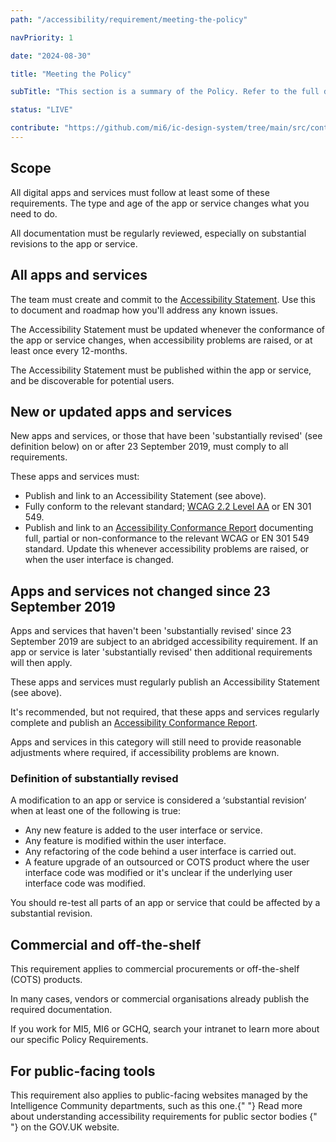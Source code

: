 ```yaml
---
path: "/accessibility/requirement/meeting-the-policy"

navPriority: 1

date: "2024-08-30"

title: "Meeting the Policy"

subTitle: "This section is a summary of the Policy. Refer to the full document for full details."

status: "LIVE"

contribute: "https://github.com/mi6/ic-design-system/tree/main/src/content/structured/accessibility/requirement/meeting-the-policy.mdx"
---
```


## Scope

All digital apps and services must follow at least some of these requirements. The type and age of the app or service changes what you need to do.

All documentation must be regularly reviewed, especially on substantial revisions to the app or service.

## All apps and services

The team must create and commit to the [Accessibility Statement](/accessibility/documenting/accessibility-statements). Use this to document and roadmap how you'll address any known issues.

The Accessibility Statement must be updated whenever the conformance of the app or service changes, when accessibility problems are raised, or at least once every 12-months.

The Accessibility Statement must be published within the app or service, and be discoverable for potential users.

## New or updated apps and services

New apps and services, or those that have been 'substantially revised' (see definition below) on or after 23 September 2019, must comply to all requirements.

These apps and services must:

- Publish and link to an Accessibility Statement (see above).
- Fully conform to the relevant standard; [WCAG 2.2 Level AA](/accessibility/requirement/wcag) or EN 301 549.
- Publish and link to an [Accessibility Conformance Report](/accessibility/documenting/conformance-report) documenting full, partial or non-conformance to the relevant WCAG or EN 301 549 standard. Update this whenever accessibility problems are raised, or when the user interface is changed.

## Apps and services not changed since 23 September 2019

Apps and services that haven't been 'substantially revised' since 23 September 2019 are subject to an abridged accessibility requirement. If an app or service is later 'substantially revised' then additional requirements will then apply.

These apps and services must regularly publish an Accessibility Statement (see above).

It's recommended, but not required, that these apps and services regularly complete and publish an [Accessibility Conformance Report](/accessibility/documenting/conformance-report).

Apps and services in this category will still need to provide reasonable adjustments where required, if accessibility problems are known.

### Definition of substantially revised

A modification to an app or service is considered a ‘substantial revision’ when at least one of the following is true:

- Any new feature is added to the user interface or service.
- Any feature is modified within the user interface.
- Any refactoring of the code behind a user interface is carried out.
- A feature upgrade of an outsourced or COTS product where the user interface code was modified or it's unclear if the underlying user interface code was modified.

You should re-test all parts of an app or service that could be affected by a substantial revision.

## Commercial and off-the-shelf

This requirement applies to commercial procurements or off-the-shelf (COTS) products.

In many cases, vendors or commercial organisations already publish the required documentation.

If you work for MI5, MI6 or GCHQ, search your intranet to learn more about our specific Policy Requirements.

## For public-facing tools

<p>
  This requirement also applies to public-facing websites managed by the
  Intelligence Community departments, such as this one.{" "}
  <ic-link
    target="_blank"
    href="https://www.gov.uk/guidance/accessibility-requirements-for-public-sector-websites-and-apps"
    rel="noreferer noopener nofollow"
  >
    Read more about understanding accessibility requirements for public sector
    bodies
  </ic-link>{" "}
  on the GOV.UK website.
</p>
